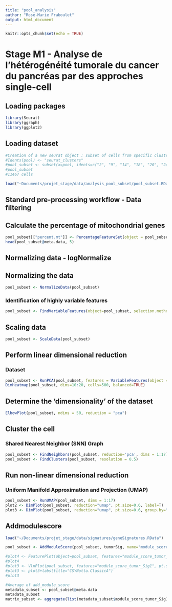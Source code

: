 ```yaml
---
title: "pool_analysis"
author: "Rose-Marie Fraboulet"
output: html_document
---
```


```r
knitr::opts_chunk$set(echo = TRUE)
```

# **Stage M1 - Analyse de l’hétérogénéité tumorale du cancer du pancréas par des approches single-cell**

## **Loading packages**
```r
library(Seurat)
library(ggraph)
library(ggplot2)
```


## **Loading dataset**
```r
#Creation of a new seurat object : subset of cells from specific clusters
#Idents(pool) <- "seurat_clusters"
#pool_subset <- subset(x=pool, idents=c("2", "9", "14", "18", "20", "24", "25"))
#pool_subset
#11467 cells 

load("~Documents/projet_stage/data/analysis_pool_subset/pool_subset.RData")
```

## **Standard pre-processing workflow - Data filtering**
## Calculate the percentage of mitochondrial genes 
```r
pool_subset[["percent.mt"]] <- PercentageFeatureSet(object = pool_subset, pattern = "^MT-")
head(pool_subset@meta.data, 5)
```

## **Normalizing data - logNormalize**
## Normalizing the data
```r
pool_subset <- NormalizeData(pool_subset)
```

### Identification of highly variable features
```r
pool_subset <- FindVariableFeatures(object=pool_subset, selection.method = "vst", nfeatures = 2000)
```

## **Scaling data**
```r
pool_subset <- ScaleData(pool_subset)
```

## **Perform linear dimensional reduction**
### Dataset
```r
pool_subset <- RunPCA(pool_subset, features = VariableFeatures(object = pool_subset))
DimHeatmap(pool_subset, dims=10:20, cells=500, balanced=TRUE)
```

## **Determine the ‘dimensionality’ of the dataset**
```r
ElbowPlot(pool_subset, ndims = 50, reduction = "pca")
```

## **Cluster the cell**
### Shared Nearest Neighbor (SNN) Graph
```r
pool_subset <- FindNeighbors(pool_subset, reduction='pca', dims = 1:17)
pool_subset <- FindClusters(pool_subset, resolution = 0.5)
```

## **Run non-linear dimensional reduction**
### Uniform Manifold Approximation and Projection (UMAP) 
```r
pool_subset <- RunUMAP(pool_subset, dims = 1:17)
plot2 <- DimPlot(pool_subset, reduction="umap", pt.size=0.6, label=T)
plot3 <- DimPlot(pool_subset, reduction="umap", pt.size=0.6, group.by="orig.ident", cols=c("skyblue1", "red2"))
```

## **Addmodulescore**
```r
load("~/Documents/projet_stage/data/signatures/geneSignatures.RData")

pool_subset <- AddModuleScore(pool_subset, tumorSig, name="module_score_tumor_Sig")

#plot4 <- FeaturePlot(object=pool_subset, features="module_score_tumor_Sig1", label=TRUE, repel=TRUE)
#plot4
#plot3 <- VlnPlot(pool_subset, features="module_score_tumor_Sig1", pt.size = FALSE)
#plot3 <- plot3+labs(title="CSYNotta.ClassicA")
#plot3

#Average of add_module_score
metadata_subset <- pool_subset@meta.data
metadata_subset 
matrix_subset <- aggregate(list(metadata_subset$module_score_tumor_Sig1, metadata_subset$module_score_tumor_Sig2, metadata_subset$module_score_tumor_Sig3, metadata_subset$module_score_tumor_Sig4, metadata_subset$module_score_tumor_Sig5, metadata_subset$module_score_tumor_Sig6, metadata_subset$module_score_tumor_Sig7, metadata_subset$module_score_tumor_Sig8, metadata_subset$module_score_tumor_Sig9, metadata_subset$module_score_tumor_Sig10), by=list(metadata_subset$seurat_clusters), FUN=median)
```














